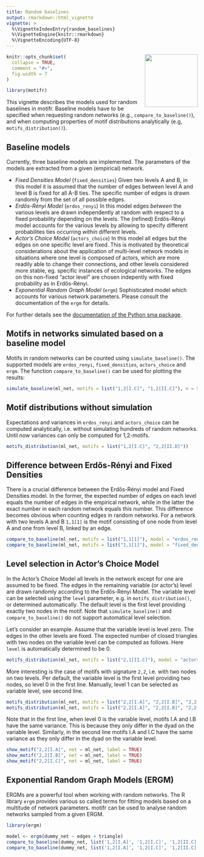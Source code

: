 ```yaml
---
title: Random baselines
output: rmarkdown::html_vignette
vignette: >
  %\VignetteIndexEntry{random_baselines}
  %\VignetteEngine{knitr::rmarkdown}
  %\VignetteEncoding{UTF-8}
---
```


<a href='https://marioangst.github.io/motifr'><img src='../man/figures/logo.svg' align="right" height="139" /></a>

```r
knitr::opts_chunk$set(
  collapse = TRUE,
  comment = "#>",
  fig.width = 7
)
```

```r
library(motifr)
```

This vignette describes the models used for random baselines in motifr. Baseline models have to be specified when requesting random networks (e.g., ``compare_to_baseline()``), and when computing properties of motif distributions analytically (e.g, ``motifs_distribution()``).

## Baseline models

Currently, three baseline models are implemented. The parameters of the models are extracted from a given (empirical) network.

- *Fixed Densities Model* (``fixed_densities``) Given two levels A and B, in this model it is assumed that the number of edges between level A and level B is fixed for all A-B ties.
The specific number of edges is drawn randomly from the set of all possible edges.
- *Erdős-Rényi Model* (``erdos_renyi``) In this model edges _between_ the various levels are drawn
independently at random with respect to a fixed probability depending on the levels.
The (refined) Erdős-Rényi model accounts for the various levels by allowing
to specify different probabilites ties occurring _within_ different levels.
- *Actor's Choice Model* (``actors_choice``) In this model all edges but the edges on one specific level are fixed. This is motivated by theoretical considerations about the application of multi-level network models in situations where one level is composed of actors, which are more readily able to change their connections, and other levels considered more stable, eg. specific instances of ecological networks. The edges on this non-fixed "actor level" are chosen indepently with fixed probability as in Erdős-Rényi.
- *Exponential Random Graph Model* (``ergm``) Sophisticated model which accounts for various network parameters. Please consult the documentation of the ``ergm`` for details.

For further details see the [documentation of the Python sma package](https://gitlab.com/t.seppelt/sesmotifanalyser/raw/master/doc/_build/latex/SESMotifAnalyser.pdf?inline=false).

## Motifs in networks simulated based on a baseline model

Motifs in random networks can be counted using ``simulate_baseline()``. The supported models are
``erdos_renyi``, ``fixed_densities``, ``actors_choice`` and ``ergm``. The function ``compare_to_baseline()`` can be used for 
plotting the results:

```r
simulate_baseline(ml_net, motifs = list("1,2[I.C]", "1,2[II.C]"), n = 5)
```

## Motif distributions without simulation

Expectations and variances in ``erdos_renyi`` and ``actors_choice`` can be computed analytically, i.e. without simulating hundreds of random networks. Until now variances can only be computed for 1,2-motifs.

```r
motifs_distribution(ml_net, motifs = list("1,2[I.C]", "2,2[II.D]"))
```

## Difference between Erdős-Rényi and Fixed Densities

There is a crucial difference between the Erdős-Rényi model and Fixed Densities model. In the former, the expected number of edges on each level equals the number of edges in the empirical network, while in the latter the exact number in each random network equals this number. This difference becomes obvious when counting edges in random networks. For a network with two levels A and B ``1,1[1]`` is the motif consisting of one node from level A and one from level B, linked by an edge.

```r
compare_to_baseline(ml_net, motifs = list("1,1[1]"), model = "erdos_renyi", n = 100)
compare_to_baseline(ml_net, motifs = list("1,1[1]"), model = "fixed_densities", n = 100)
```

## Level selection in Actor's Choice Model

In the Actor's Choice Model all levels in the network except for one are assumed to be fixed. The edges in the remaining variable (or actor's) level are drawn randomly according to the Erdős-Rényi Model. The variable level can be selected using the ``level`` parameter, e.g. in ``motifs_distribution()``, or determined automatically. The default level is the first level providing exactly two nodes in the motif. Note that ``simulate_baseline()`` and ``compare_to_baseline()`` do not support automatical level selection.

Let's consider an example. Assume that the variable level is level zero. The edges in the other levels are fixed. The expected number of closed triangles with two nodes on the variable level can be computed as follows. Here ``level`` is automatically determined to be 0.
```r
motifs_distribution(ml_net, motifs = list("2,1[II.C]"), model = "actors_choice")
```
More interesting is the case of motifs with signature ``2,2``, i.e. with two nodes on two levels. Per default, the variable level is the first level providing two nodes, so level 0 in the first line. Manually, level 1 can be selected as variable level, see second line.
```r
motifs_distribution(ml_net, motifs = list("2,2[I.A]", "2,2[I.B]", "2,2[I.C]", "2,2[I.D]"), model = "actors_choice")
motifs_distribution(ml_net, motifs = list("2,2[I.A]", "2,2[I.B]", "2,2[I.C]", "2,2[I.D]"), model = "actors_choice", level = 1)
```
Note that in the first line, when level 0 is the variable level, motifs I.A and I.B have the same variance. This is because they only differ in the dyad on the variable level. Similarly, in the second line motifs I.A and I.C have the same variance as they only differ in the dyad on the variable level.
```r
show_motif("2,2[I.A]", net = ml_net, label = TRUE)
show_motif("2,2[I.B]", net = ml_net, label = TRUE)
show_motif("2,2[I.C]", net = ml_net, label = TRUE)
```

## Exponential Random Graph Models (ERGM)

ERGMs are a powerful tool when working with random networks. The R library ``ergm`` provides various so called terms for fitting models based on a multitude of network parameters. motifr can be used to analyse random networks sampled from a given ERGM.

```r
library(ergm)
```
```r
model <- ergm(dummy_net ~ edges + triangle)
compare_to_baseline(dummy_net, list('1,2[I.A]', '1,2[I.C]', '1,2[II.C]'), n = 50, model = "ergm", ergm_model = model)
compare_to_baseline(dummy_net, list('1,2[I.A]', '1,2[I.C]', '1,2[II.C]'), n = 50, model = "erdos_renyi")
```
